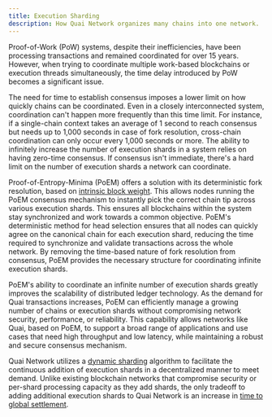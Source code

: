 ```yaml
---
title: Execution Sharding
description: How Quai Network organizes many chains into one network.
---
```


Proof-of-Work (PoW) systems, despite their inefficiencies, have been processing transactions and remained coordinated for over 15 years. However, when trying to coordinate multiple work-based blockchains or execution threads simultaneously, the time delay introduced by PoW becomes a significant issue.

The need for time to establish consensus imposes a lower limit on how quickly chains can be coordinated. Even in a closely interconnected system, coordination can't happen more frequently than this time limit. For instance, if a single-chain context takes an average of 1 second to reach consensus but needs up to 1,000 seconds in case of fork resolution, cross-chain coordination can only occur every 1,000 seconds or more. The ability to infinitely increase the number of execution shards in a system relies on having zero-time consensus. If consensus isn't immediate, there's a hard limit on the number of execution shards a network can coordinate.

Proof-of-Entropy-Minima (PoEM) offers a solution with its deterministic fork resolution, based on [intrinsic block weight](/learn/advanced-introduction/poem/fork-choice/intrinsic-block-weight). This allows nodes running the PoEM consensus mechanism to instantly pick the correct chain tip across various execution shards. This ensures all blockchains within the system stay synchronized and work towards a common objective. PoEM's deterministic method for head selection ensures that all nodes can quickly agree on the canonical chain for each execution shard, reducing the time required to synchronize and validate transactions across the whole network. By removing the time-based nature of fork resolution from consensus, PoEM provides the necessary structure for coordinating infinite execution shards.

PoEM's ability to coordinate an infinite number of execution shards greatly improves the scalability of distributed ledger technology. As the demand for Quai transactions increases, PoEM can efficiently manage a growing number of chains or execution shards without compromising network security, performance, or reliability. This capability allows networks like Quai, based on PoEM, to support a broad range of applications and use cases that need high throughput and low latency, while maintaining a robust and secure consensus mechanism.

Quai Network utilizes a [dynamic sharding](/learn/advanced-introduction/poem/sharding/dynamic-sharding) algorithm to facilitate the continuous addition of execution shards in a decentralized manner to meet demand. Unlike existing blockchain networks that compromise security or per-shard processing capacity as they add shards, the only tradeoff to adding additional execution shards to Quai Network is an increase in [time to global settlement](/learn/advanced-introduction/poem/sharding/dynamic-sharding#time-to-global-settlement).
